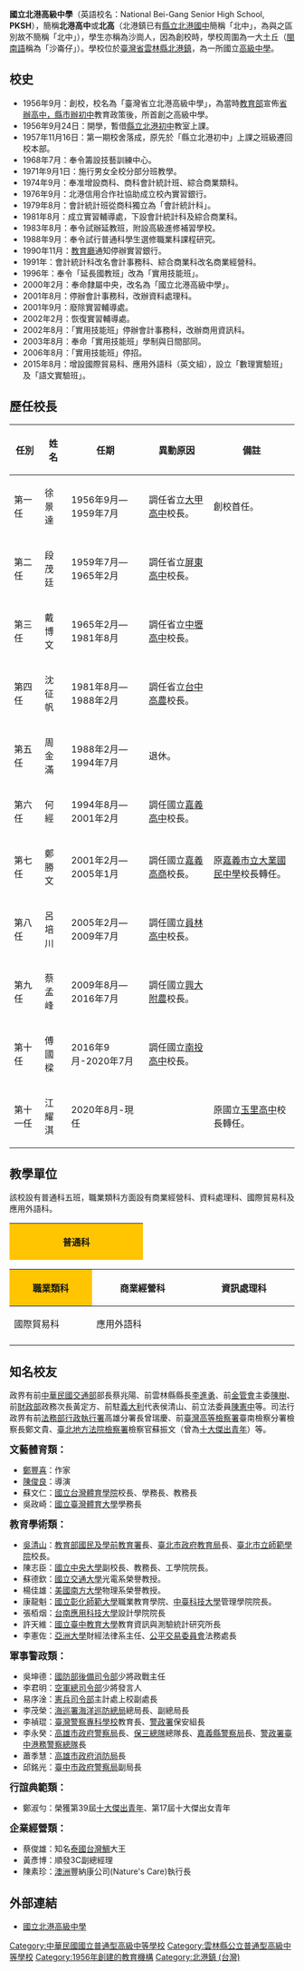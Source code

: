 {{Infobox School
|name           = 國立北港高級中學
|other_name     = 簡稱：北港高中<br />{{lang-en|National Peikang Senior High School}}
|former_name = 臺灣省立北港高級中學（1956年－2000年）
|logo = PKSH National.jpg
|motto          = 誠實勤儉
|established    = 1956年
|type           = 國立[[高級中學|高級中學]]附設職業類科
|religion       = 
|affiliation = [[File:ROC_Ministry_of_Education_Seal.svg|20px]][[中華民國教育部|教育部]]
|district       = {{ROC}}[[臺灣省|臺灣省]][[雲林縣|雲林縣]][[北港鎮_(臺灣)|北港鎮]]
|founder = 
|president      = 
|principal      = 江耀淇
|faculty        = 
|staff          = 
|grades         = 高一至高三
|students       =962
|gender         = 男女兼收
|conference     = 
|colors         =
|magazine       = 戀戀沙崗
|area           = {{convert|57247|m2|sqft ha sqmi|lk=on}}
|mascot         = 
|free_label     = 
|free_text      = 
|address        = 65145[[雲林縣|雲林縣]][[北港鎮_(臺灣)|北港鎮]]成功路26號
|information    = 
|telephone      = +886-5-782-1411
|fax            = 
|coordinates={{Coord|23.578167|120.304724|display=inline,title}}
|logo_caption=北港高級中學校徽
|pushpin_map=Taiwan Yunlin
|school_code=090306
|website        = http://www.pksh.ylc.edu.tw/
}}
'''國立北港高級中學'''（英語校名：National Bei-Gang Senior High School, '''PKSH'''），簡稱'''北港高中'''或'''北高'''（北港鎮已有[[雲林縣立北港國民中學|縣立北港國中]]簡稱「北中」，為與之區別故不簡稱「北中」），學生亦稱為沙崗人，因為創校時，學校周圍為一大土丘（[[閩南語|閩南語]]稱為「沙崙仔」）。學校位於[[臺灣省|臺灣省]][[雲林縣|雲林縣]][[北港鎮_(臺灣)|北港鎮]]，為一所國立[[高級中學|高級中學]]。

==校史==
*1956年9月：創校，校名為「臺灣省立北港高級中學」，為當時[[中華民國教育部|教育部]]宣佈[[省辦高中，縣市辦初中|省辦高中，縣市辦初中]]教育政策後，所首創之高級中學。
*1956年9月24日：開學，暫借[[雲林縣立北港國民中學|縣立北港初中]]教室上課。
*1957年11月16日：第一期校舍落成，原先於「縣立北港初中」上課之班級遷回校本部。
*1968年7月：奉令籌設技藝訓練中心。
*1971年9月1日：施行男女全校分部分班教學。
*1974年9月：奉准增設商科、商科會計統計班、綜合商業類科。
*1976年9月：北港信用合作社協助成立校內實習銀行。
*1979年8月：會計統計班從商科獨立為「會計統計科」。
*1981年8月：成立實習輔導處，下設會計統計科及綜合商業科。
*1983年8月：奉令試辦延教班，附設高級進修補習學校。
*1988年9月：奉令試行普通科學生選修職業科課程研究。
*1990年11月：[[台灣省政府教育廳|教育廳]]通知停辦實習銀行。
*1991年：會計統計科改名會計事務科、綜合商業科改名商業經營科。
*1996年：奉令「延長國教班」改為「實用技能班」。
*2000年2月：奉命隸屬中央，改名為「國立北港高級中學」。
*2001年8月：停辦會計事務科，改辦資料處理科。
*2001年9月：廢除實習輔導處。
*2002年2月：恢復實習輔導處。
*2002年8月：「實用技能班」停辦會計事務科，改辦商用資訊科。
*2003年8月：奉命「實用技能班」學制與日間部同。
*2006年8月：「實用技能班」停招。
*2015年8月：增設國際貿易科、應用外語科（英文組），設立「數理實驗班」及「語文實驗班」。

==歷任校長==

{| align="left" class="wikitable" width="100%"
|+
! 任別
! 姓名
! 任期
! 異動原因
! 備註
|-
| 第一任
| 徐景達
| 1956年9月—1959年7月
| 調任省立[[大甲高中|大甲高中]]校長。
| 創校首任。
|-
| 第二任 
| 段茂廷
| 1959年7月—1965年2月
| 調任省立[[屏東高中|屏東高中]]校長。
| 
|-
| 第三任 
| 戴博文
| 1965年2月—1981年8月
| 調任省立[[中壢高中|中壢高中]]校長。
| 
|-
| 第四任 
| 沈征帆
| 1981年8月—1988年2月
| 調任省立[[台中高農|台中高農]]校長。
| 
|-
| 第五任 
| 周金滿
| 1988年2月—1994年7月
| 退休。
| 
|-
| 第六任 
| 何經
| 1994年8月—2001年2月
| 調任國立[[嘉義高中|嘉義高中]]校長。
| 
|-
| 第七任 
| 鄭勝文
| 2001年2月—2005年1月
| 調任國立[[嘉義高商|嘉義高商]]校長。
| 原[[嘉義市立大業國民中學|嘉義市立大業國民中學]]校長轉任。
|-
| 第八任
| 呂培川
| 2005年2月—2009年7月
| 調任國立[[員林高中|員林高中]]校長。
| 
|-
| 第九任 
| 蔡孟峰
| 2009年8月—2016年7月
| 調任國立[[興大附農|興大附農]]校長。
| 
|-
| 第十任
| 傅國樑
| 2016年9月-2020年7月
| 調任國立[[南投高中|南投高中]]校長。
| 
|-
| 第十一任
| 江耀淇
| 2020年8月-現任
| 
| 原國立[[玉里高中|玉里高中]]校長轉任。
|}
{{clear}}

==教學單位==
該校設有普通科五班，職業類科方面設有商業經營科、資料處理科、國際貿易科及應用外語科。
{| class="wikitable"
|-
! width="220" style="background-color: #ffc500;" rowspan=1|<span style="font-size:12pt;">普通科
|}
{| class="wikitable"
|-
! width="220" style="background-color: #ffc500;" rowspan=3|<span style="font-size:12pt;">職業類科
|width="280"| 商業經營科
|width="280"| 資訊處理科
|-
| 國際貿易科
| 應用外語科
|-
|}

== 知名校友 ==
政界有前[[中華民國交通部|中華民國交通部]]部長蔡兆陽、前雲林縣縣長[[李進勇|李進勇]]、前[[行政院金融監督管理委員會|金管會]]主委[[陳樹|陳樹]]、前[[中華民國財政部|財政部]]政務次長黃定方、前駐[[義大利|義大利]]代表侯清山、前立法委員[[陳憲中|陳憲中]]等。司法行政界有前[[法務部行政執行署|法務部行政執行署]]高雄分署長曾瑞慶、前[[臺灣高等檢察署|臺灣高等檢察署]]臺南檢察分署檢察長鄭文貴、[[臺灣臺北地方檢察署|臺北地方法院檢察署]]檢察官蘇振文（曾為[[中華民國十大傑出青年|十大傑出青年]]）等。

'''<big>文藝體育類：</big>'''

*[[鄭豐喜|鄭豐喜]]：作家
*[[陳俊良_(導演)|陳俊良]]：導演
*蘇文仁：[[國立台灣體育學院|國立台灣體育學院]]校長、學務長、教務長
*吳政崎：[[國立臺灣體育大學|國立臺灣體育大學]]學務長

'''<big>教育學術類：</big>'''

*[[吳清山|吳清山]]：[[教育部國民及學前教育署|教育部國民及學前教育署]]長、[[臺北市政府教育局|臺北市政府教育局]]長、[[臺北市立師範學院|臺北市立師範學院]]校長。
*陳志臣：[[國立中央大學|國立中央大學]]副校長、教務長、工學院院長。
*蘇德欽：[[國立交通大學|國立交通大學]]光電系榮譽教授。
*楊佳雄：[[南方大学_(美国)|美國南方大學]]物理系榮譽教授。
*康龍魁：[[國立彰化師範大學|國立彰化師範大學]]職業教育學院、[[中臺科技大學|中臺科技大學]]管理學院院長。
*張栢烟：[[台南應用科技大學|台南應用科技大學]]設計學院院長
*許天維：[[國立臺中教育大學|國立臺中教育大學]]教育資訊與測驗統計研究所長
*李憲佐：[[亞洲大學_(臺灣)|亞洲大學]]財經法律系主任、[[中華民國公平交易委員會|公平交易委員會]]法務處長

'''<big>軍事警政類：</big>'''

* 吳坤德：[[國防部後備指揮部|國防部後備司令部]]少將政戰主任
* 李君明：[[中華民國空軍|空軍總司令部]]少將發言人
* 易序淦：[[中華民國憲兵|憲兵司令部]]主計處上校副處長
* 李茂榮：[[海洋委員會海巡署|海巡署]][[海洋巡防總局|海洋巡防總局]]總局長、副總局長
* 李禎琨：[[臺灣警察專科學校|臺灣警察專科學校]]教育長、[[內政部警政署|警政署]]保安組長
* 李永癸：[[高雄市政府警察局|高雄市政府警察局]]長、[[內政部警政署保安警察第三總隊|保三總隊]]總隊長、[[嘉義縣警察局|嘉義縣警察局]]長、[[內政部警政署|警政署]][[臺中港務警察總隊|臺中港務警察總隊]]長
* 蕭季慧：[[高雄市政府消防局|高雄市政府消防局]]長
* 邱銘光：[[臺中市政府警察局|臺中市政府警察局]]副局長

'''<big>行誼典範類：</big>'''

* 鄭淑勻：榮獲第39屆[[中華民國十大傑出青年|十大傑出青年]]、第17屆十大傑出女青年

'''<big>企業經營類：</big>'''

* 蔡俊雄：知名[[泰国|泰國]][[台灣鯛|台灣鯛]]大王
* 黃彥博：順發3C副總經理
* 陳素珍：[[澳大利亚|澳洲]]豐納康公司(Nature's Care)執行長

== 外部連結 ==
*[http://www.pksh.ylc.edu.tw/ 國立北港高級中學]{{Wayback|url=http://www.pksh.ylc.edu.tw/ |date=20050713024240 }}{{zh-tw}}

{{雲林縣高級中等學校}}

[[Category:中華民國國立普通型高級中等學校|Category:中華民國國立普通型高級中等學校]]
[[Category:雲林縣公立普通型高級中等學校|Category:雲林縣公立普通型高級中等學校]]
[[Category:1956年創建的教育機構|Category:1956年創建的教育機構]]
[[Category:北港鎮_(台灣)|Category:北港鎮 (台灣)]]
